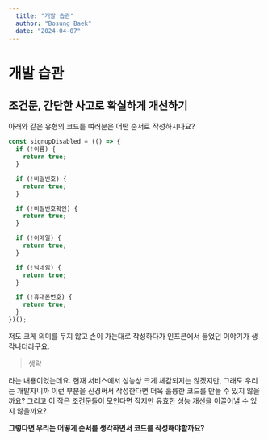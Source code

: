 ```yaml
---
  title: "개발 습관"
  author: "Bosung Baek"
  date: "2024-04-07"
---
```


# 개발 습관

## 조건문, 간단한 사고로 확실하게 개선하기

아래와 같은 유형의 코드를 여러분은 어떤 순서로 작성하시나요?

```ts
const signupDisabled = (() => {
  if (!이름) {
    return true;
  }

  if (!비밀번호) {
    return true;
  }

  if (!비밀번호확인) {
    return true;
  }

  if (!이메일) {
    return true;
  }

  if (!닉네임) {
    return true;
  }

  if (!휴대폰번호) {
    return true;
  }
})();
```

저도 크게 의미를 두지 않고 손이 가는대로 작성하다가 인프콘에서 들었던 이야기가 생각나더라구요.

> 생략

라는 내용이었는데요. 현재 서비스에서 성능상 크게 체감되지는 않겠지만, 그래도 우리는 개발자니까 이런 부분을 신경써서 작성한다면 더욱 훌륭한 코드를 만들 수 있지 않을까요? 그리고 이 작은 조건문들이 모인다면 작지만 유효한 성능 개선을 이끌어낼 수 있지 않을까요?

**그렇다면 우리는 어떻게 순서를 생각하면서 코드를 작성해야할까요?**
